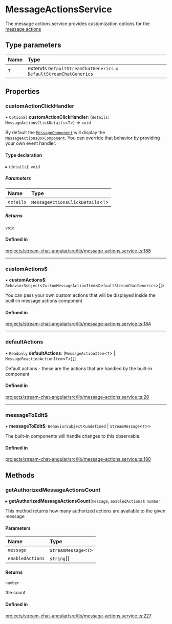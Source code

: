 # MessageActionsService

The message actions service provides customization options for the [message actions](../../components/MessageActionsBoxComponent)

## Type parameters

| Name | Type                                                              |
| :--- | :---------------------------------------------------------------- |
| `T`  | extends `DefaultStreamChatGenerics` = `DefaultStreamChatGenerics` |

## Properties

### customActionClickHandler

• `Optional` **customActionClickHandler**: (`details`: `MessageActionsClickDetails`\<`T`\>) => `void`

By default the [`MessageComponent`](../../components/MessageComponent) will display the [`MessageActionsBoxComponent`](../../components/MessageActionsBoxComponent). You can override that behavior by providing your own event handler.

#### Type declaration

▸ (`details`): `void`

##### Parameters

| Name      | Type                                |
| :-------- | :---------------------------------- |
| `details` | `MessageActionsClickDetails`\<`T`\> |

##### Returns

`void`

#### Defined in

[projects/stream-chat-angular/src/lib/message-actions.service.ts:188](https://github.com/GetStream/stream-chat-angular/blob/02622f4685dff27165fbda34a1d2178c039f22f3/projects/stream-chat-angular/src/lib/message-actions.service.ts#L188)

---

### customActions$

• **customActions$**: `BehaviorSubject`\<`CustomMessageActionItem`\<`DefaultStreamChatGenerics`\>[]\>

You can pass your own custom actions that will be displayed inside the built-in message actions component

#### Defined in

[projects/stream-chat-angular/src/lib/message-actions.service.ts:184](https://github.com/GetStream/stream-chat-angular/blob/02622f4685dff27165fbda34a1d2178c039f22f3/projects/stream-chat-angular/src/lib/message-actions.service.ts#L184)

---

### defaultActions

• `Readonly` **defaultActions**: (`MessageActionItem`\<`T`\> \| `MessageReactionActionItem`\<`T`\>)[]

Default actions - these are the actions that are handled by the built-in component

#### Defined in

[projects/stream-chat-angular/src/lib/message-actions.service.ts:28](https://github.com/GetStream/stream-chat-angular/blob/02622f4685dff27165fbda34a1d2178c039f22f3/projects/stream-chat-angular/src/lib/message-actions.service.ts#L28)

---

### messageToEdit$

• **messageToEdit$**: `BehaviorSubject`\<`undefined` \| `StreamMessage`\<`T`\>\>

The built-in components will handle changes to this observable.

#### Defined in

[projects/stream-chat-angular/src/lib/message-actions.service.ts:180](https://github.com/GetStream/stream-chat-angular/blob/02622f4685dff27165fbda34a1d2178c039f22f3/projects/stream-chat-angular/src/lib/message-actions.service.ts#L180)

## Methods

### getAuthorizedMessageActionsCount

▸ **getAuthorizedMessageActionsCount**(`message`, `enabledActions`): `number`

This method returns how many authorized actions are available to the given message

#### Parameters

| Name             | Type                   |
| :--------------- | :--------------------- |
| `message`        | `StreamMessage`\<`T`\> |
| `enabledActions` | `string`[]             |

#### Returns

`number`

the count

#### Defined in

[projects/stream-chat-angular/src/lib/message-actions.service.ts:227](https://github.com/GetStream/stream-chat-angular/blob/02622f4685dff27165fbda34a1d2178c039f22f3/projects/stream-chat-angular/src/lib/message-actions.service.ts#L227)
